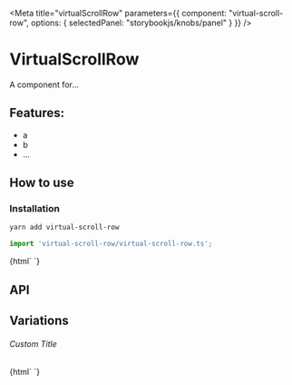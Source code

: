 

<Meta 
  title="virtualScrollRow"
  parameters={{
    component: "virtual-scroll-row",
    options: { selectedPanel: "storybookjs/knobs/panel" }
  }}
/>

# VirtualScrollRow

A component for...

## Features:

- a
- b
- ...

## How to use

### Installation

```bash
yarn add virtual-scroll-row
```

```js
import 'virtual-scroll-row/virtual-scroll-row.ts';
```

<Preview withToolbar>
  <Story name="Simple">
    {html`
      <virtual-scroll-row></virtual-scroll-row>
    `}
  </Story>
</Preview>

## API

<Props of="virtual-scroll-row" />

## Variations

###### Custom Title

<Story name="Custom Title">
  {html`
    <virtual-scroll-row .title=${'Hello World'}></virtual-scroll-row>
  `}
</Story>
